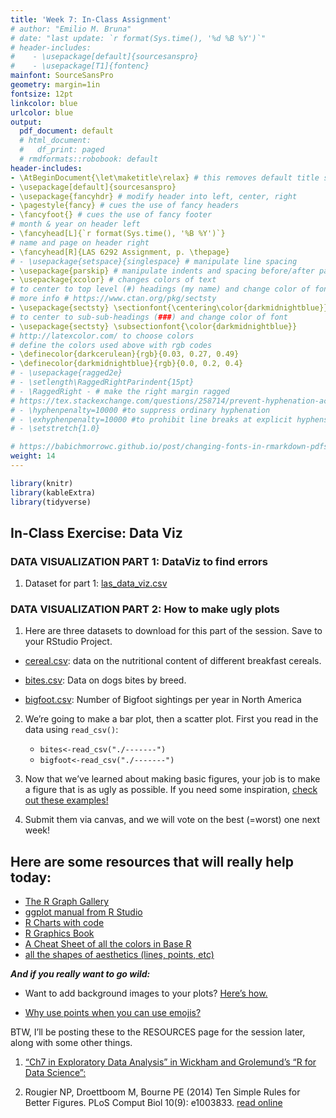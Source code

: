 ```yaml
---
title: 'Week 7: In-Class Assignment'
# author: "Emilio M. Bruna"
# date: "last update: `r format(Sys.time(), '%d %B %Y')`"
# header-includes:
#    - \usepackage[default]{sourcesanspro}
#    - \usepackage[T1]{fontenc}
mainfont: SourceSansPro
geometry: margin=1in
fontsize: 12pt
linkcolor: blue
urlcolor: blue
output:
  pdf_document: default
  # html_document:
  #   df_print: paged
  # rmdformats::robobook: default
header-includes:
- \AtBeginDocument{\let\maketitle\relax} # this removes default title section
- \usepackage[default]{sourcesanspro}
- \usepackage{fancyhdr} # modify header into left, center, right
- \pagestyle{fancy} # cues the use of fancy headers
- \fancyfoot{} # cues the use of fancy footer
# month & year on header left
- \fancyhead[L]{`r format(Sys.time(), '%B %Y')`} 
# name and page on header right
- \fancyhead[R]{LAS 6292 Assignment, p. \thepage} 
# - \usepackage{setspace}{singlespace} # manipulate line spacing 
- \usepackage{parskip} # manipulate indents and spacing before/after paragraphs 
- \usepackage{xcolor} # changes colors of text
# to center to top level (#) headings (my name) and change color of font
# more info # https://www.ctan.org/pkg/sectsty
- \usepackage{sectsty} \sectionfont{\centering\color{darkmidnightblue}}
# to center to sub-sub-headings (###) and change color of font
- \usepackage{sectsty} \subsectionfont{\color{darkmidnightblue}}
# http://latexcolor.com/ to choose colors
# define the colors used above with rgb codes
- \definecolor{darkcerulean}{rgb}{0.03, 0.27, 0.49}
- \definecolor{darkmidnightblue}{rgb}{0.0, 0.2, 0.4}
# - \usepackage{ragged2e}
# - \setlength\RaggedRightParindent{15pt}
# - \RaggedRight - # make the right margin ragged
# https://tex.stackexchange.com/questions/258714/prevent-hyphenation-across-lines-enforce-right-margin
# - \hyphenpenalty=10000 #to suppress ordinary hyphenation
# - \exhyphenpenalty=10000 #to prohibit line breaks at explicit hyphens.
# - \setstretch{1.0}

# https://babichmorrowc.github.io/post/changing-fonts-in-rmarkdown-pdfs/
weight: 14
---
```




```r
library(knitr)
library(kableExtra)
library(tidyverse)
```


## In-Class Exercise: Data Viz

### DATA VISUALIZATION PART 1: DataViz to find errors

1) Dataset for part 1: [las_data_viz.csv](https://raw.githubusercontent.com/BrunaLab/LAS6292_DataManagement/master/course-materials/class-sessions/07-QAQC3/demo_datasets/las_data_viz.csv)


### DATA VISUALIZATION PART 2: How to make ugly plots

1) Here are three datasets to download for this part of the session. Save to your RStudio Project.

- [cereal.csv](https://raw.githubusercontent.com/BrunaLab/LAS6292_DataManagement/master/course-materials/class-sessions/07-QAQC3/demo_datasets/cereal.csv): data on the nutritional content of different breakfast cereals.

- [bites.csv](https://raw.githubusercontent.com/BrunaLab/LAS6292_DataManagement/master/course-materials/class-sessions/07-QAQC3/demo_datasets/bites_summary.csv): Data on dogs bites by breed.

- [bigfoot.csv](https://raw.githubusercontent.com/BrunaLab/LAS6292_DataManagement/master/course-materials/class-sessions/07-QAQC3/demo_datasets/annual_bigfoot.csv): Number of Bigfoot sightings per year in North America


2) We're going to make a bar plot, then a scatter plot. First you read in the data using `read_csv()`:

      - `bites<-read_csv("./-------")`  
      - `bigfoot<-read_csv("./-------")`

3) Now that we've learned about making basic figures, your job is to make a figure that is as ugly as possible. If you need some inspiration, [check out these examples!](https://twitter.com/drdrewsteen/status/1172547837046820864?s=12)

4) Submit them via canvas, and we will vote on the best (=worst) one next week!

## Here are some resources that will really help today: 

- [The R Graph Gallery](https://r-graph-gallery.com/index.html)
- [ggplot manual from R Studio](https://ggplot2.tidyverse.org/index.html)
- [R Charts with code](https://r-charts.com/)
- [R Graphics Book](https://r-graphics.org/)
- [A Cheat Sheet of all the colors in Base R](http://www.stat.columbia.edu/~tzheng/files/Rcolor.pdf)
- [all the shapes of aesthetics (lines, points, etc)](https://ggplot2.tidyverse.org/articles/ggplot2-specs.html)

**_And if you really want to go wild: _**

- Want to add background images to your plots? [Here's how.](https://guangchuangyu.github.io/2018/04/setting-ggplot2-background-with-ggbackground/)

- [Why use points when you can use emojis?](https://www.emilhvitfeldt.com/post/2020-01-02-real-emojis-in-ggplot2/)


BTW, I'll be posting these to the RESOURCES page for the session later, along with some other things. 

1. [“Ch7 in Exploratory Data Analysis” in Wickham and Grolemund’s “R for Data Science”:](https://r4ds.had.co.nz/exploratory-data-analysis.html)  

2. Rougier NP, Droettboom M, Bourne PE (2014) Ten Simple Rules for Better Figures. PLoS Comput Biol 10(9): e1003833. [read online](https://journals.plos.org/ploscompbiol/article?id=10.1371/journal.pcbi.1003833)


